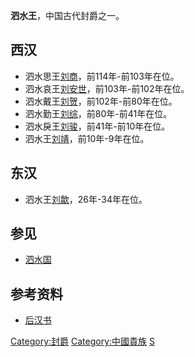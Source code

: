 '''泗水王'''，中国古代封爵之一。

==西汉==
*泗水思王[[刘商_(泗水王)|刘商]]，前114年-前103年在位。 
*泗水哀王[[刘安世_(泗水王)|刘安世]]，前103年-前102年在位。
*泗水戴王[[刘贺_(泗水王)|刘贺]]，前102年-前80年在位。
*泗水勤王[[刘综|刘综]]，前80年-前41年在位。
*泗水戾王[[刘骏_(泗水王)|刘骏]]，前41年-前10年在位。
*泗水王[[刘靖_(泗水王)|刘靖]]，前10年-9年在位。

== 东汉 ==
*泗水王[[刘歙|刘歙]]，26年-34年在位。

==参见==
*[[泗水国|泗水国]]

==参考资料==
*[[后汉书|后汉书]]

[[Category:封爵|Category:封爵]]
[[Category:中國貴族|Category:中國貴族]]
[[Category:汉朝诸侯王封号|S]]
{{disambig|Cat=三字封號消歧義}}